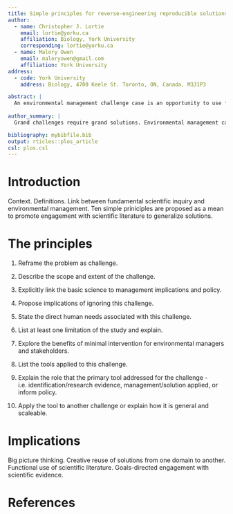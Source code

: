 ```yaml
---
title: Simple principles for reverse-engineering reproducible solutions to environmental management challenge cases.
author:
  - name: Christopher J. Lortie
    email: lortie@yorku.ca
    affiliation: Biology, York University
    corresponding: lortie@yorku.ca
  - name: Malory Owen
    email: maloryowen@gmail.com
    affiliation: York University
address:
  - code: York University
    address: Biology, 4700 Keele St. Toronto, ON, Canada, M3J1P3

abstract: |
  An environmental management challenge case is an opportunity to use fundamental science to inform evidence-based decisions for the environment.  Contemporary science is embracing open science and increasingly conscious of reproduciblility. Synergistically, applying these two paradigms in concert advances our capacity to move beyond context dependency and singlular thinking to reverse engineer solutions from published scientific evidence associated with one challenge to many. Herein, we provide a short list of principles that can guide those that seek solutions and syntheses to address environmental management through primary scientific literature.
  
author_summary: |
  Grand challenges require grand solutions. Environmental management cannot neglect fundamental science as a substrate for effective decision making.

bibliography: mybibfile.bib
output: rticles::plos_article
csl: plos.csl
---
```


# Introduction

Context.
Definitions.
Link between fundamental scientific inquiry and environmental management. Ten simple priniciples are proposed as a mean to promote engagement with scientific literature to generalize solutions.

# The principles
1. Reframe the problem as challenge.

2. Describe the scope and extent of the challenge.

3. Explicitly link the basic science to management implications and policy.

4. Propose implications of ignoring this challenge.

5. State the direct human needs associated with this challenge.

6. List at least one limitation of the study and explain.

7. Explore the benefits of minimal intervention for environmental managers and stakeholders.

8. List the tools applied to this challenge.

9. Explain the role that the primary tool addressed for the challenge - i.e. identification/research evidence, management/solution applied, or inform policy.

10. Apply the tool to another challenge or explain how it is general and scaleable.

# Implications
Big picture thinking.
Creative reuse of solutions from one domain to another.
Functional use of scientific literature.
Goals-directed engagement with scientific evidence.



# References {#references .unnumbered}
